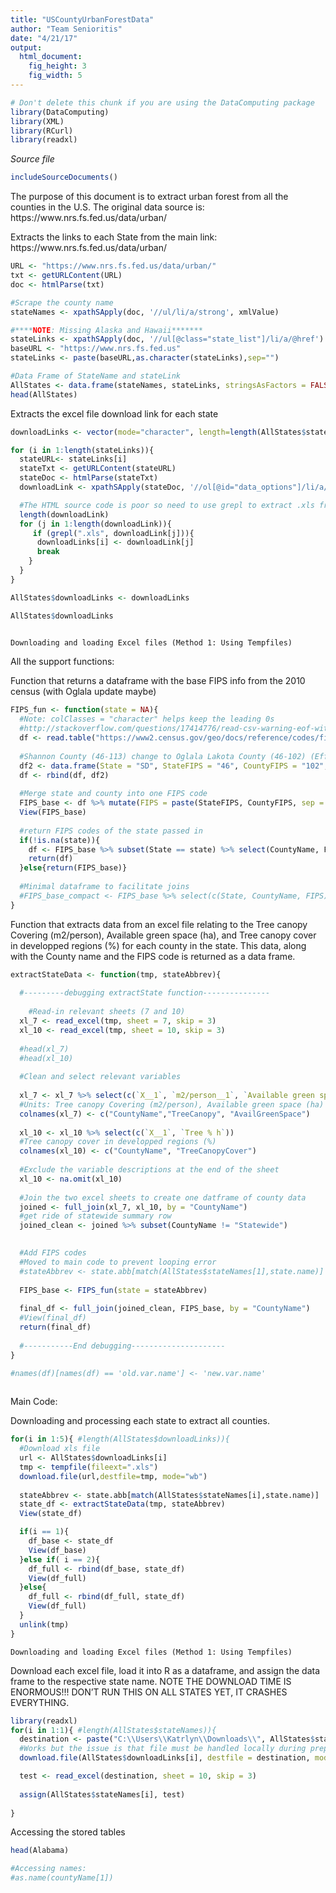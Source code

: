 ```yaml
---
title: "USCountyUrbanForestData"
author: "Team Senioritis"
date: "4/21/17"
output: 
  html_document:
    fig_height: 3
    fig_width: 5 
---
```

<!-- Don't edit in between this line and the one below -->
```r
# Don't delete this chunk if you are using the DataComputing package
library(DataComputing) 
library(XML)
library(RCurl)
library(readxl)
```
*Source file* 
```r
includeSourceDocuments()
```
<!-- Don't edit the material above this line -->

The purpose of this document is to extract urban forest from all the counties in the U.S.
The original data source is:
https://www.nrs.fs.fed.us/data/urban/ 

Extracts the links to each State from the main link:
https://www.nrs.fs.fed.us/data/urban/
```r
URL <- "https://www.nrs.fs.fed.us/data/urban/"
txt <- getURLContent(URL)
doc <- htmlParse(txt)

#Scrape the county name
stateNames <- xpathSApply(doc, '//ul/li/a/strong', xmlValue)

#****NOTE: Missing Alaska and Hawaii*******
stateLinks <- xpathSApply(doc, '//ul[@class="state_list"]/li/a/@href')
baseURL <- "https://www.nrs.fs.fed.us"
stateLinks <- paste(baseURL,as.character(stateLinks),sep="")

#Data Frame of StateName and stateLink
AllStates <- data.frame(stateNames, stateLinks, stringsAsFactors = FALSE)
head(AllStates) 
```

Extracts the excel file download link for each state
```r
downloadLinks <- vector(mode="character", length=length(AllStates$stateNames))

for (i in 1:length(stateLinks)){
  stateURL<- stateLinks[i]
  stateTxt <- getURLContent(stateURL)
  stateDoc <- htmlParse(stateTxt)
  downloadLink <- xpathSApply(stateDoc, '//ol[@id="data_options"]/li/a/@href')

  #The HTML source code is poor so need to use grepl to extract .xls from Xpath results
  length(downloadLink)
  for (j in 1:length(downloadLink)){
     if (grepl(".xls", downloadLink[j])){
      downloadLinks[i] <- downloadLink[j]
      break 
    }
  }
}

AllStates$downloadLinks <- downloadLinks

AllStates$downloadLinks
 
```

~~~~~~~~~~~~~~~~~~~~~~~~~~~~~~~~~~~~~~~~~~~~~~~~~~~~~~~~~~~~~~~~~
Downloading and loading Excel files (Method 1: Using Tempfiles)
~~~~~~~~~~~~~~~~~~~~~~~~~~~~~~~~~~~~~~~~~~~~~~~~~~~~~~~~~~~~~~~~~


All the support functions:

Function that returns a dataframe with the base FIPS info from the 2010 census (with Oglala update maybe)
```r

FIPS_fun <- function(state = NA){
  #Note: colClasses = "character" helps keep the leading 0s
  #http://stackoverflow.com/questions/17414776/read-csv-warning-eof-within-quoted-string-prevents-complete-reading-of-file
  df <- read.table("https://www2.census.gov/geo/docs/reference/codes/files/national_county.txt", sep = ",", col.names = c("State", "StateFIPS", "CountyFIPS", "CountyName", "ClassFIPSCode" ), colClasses = "character", quote = "")
  
  #Shannon County (46-113) change to Oglala Lakota County (46-102) (Effective 2015)
  df2 <- data.frame(State = "SD", StateFIPS = "46", CountyFIPS = "102", CountyName = "Oglala Lakota County", ClassFIPSCode = "H1")
  df <- rbind(df, df2)
  
  #Merge state and county into one FIPS code
  FIPS_base <- df %>% mutate(FIPS = paste(StateFIPS, CountyFIPS, sep = ""))
  View(FIPS_base)
  
  #return FIPS codes of the state passed in
  if(!is.na(state)){
    df <- FIPS_base %>% subset(State == state) %>% select(CountyName, FIPS)
    return(df)
  }else{return(FIPS_base)}
  
  #Minimal dataframe to facilitate joins
  #FIPS_base_compact <- FIPS_base %>% select(c(State, CountyName, FIPS))
}

```


Function that extracts data from an excel file relating to the Tree canopy Covering (m2/person), Available green space (ha), and Tree canopy cover in developped regions (%) for each county in the state. This data, along with the County name and the FIPS code is returned as a data frame.

```r
extractStateData <- function(tmp, stateAbbrev){
  
  #---------debugging extractState function---------------
  
    #Read-in relevant sheets (7 and 10)
  xl_7 <- read_excel(tmp, sheet = 7, skip = 3)
  xl_10 <- read_excel(tmp, sheet = 10, skip = 3)
  
  #head(xl_7)
  #head(xl_10)
  
  #Clean and select relevant variables
  
  xl_7 <- xl_7 %>% select(c(`X__1`, `m2/person__1`, `Available green space (ha)`))
  #Units: Tree canopy Covering (m2/person), Available green space (ha)
  colnames(xl_7) <- c("CountyName","TreeCanopy", "AvailGreenSpace")
  
  xl_10 <- xl_10 %>% select(c(`X__1`, `Tree % h`))
  #Tree canopy cover in developped regions (%)
  colnames(xl_10) <- c("CountyName", "TreeCanopyCover")
  
  #Exclude the variable descriptions at the end of the sheet
  xl_10 <- na.omit(xl_10)
  
  #Join the two excel sheets to create one datframe of county data
  joined <- full_join(xl_7, xl_10, by = "CountyName")
  #get ride of statewide summary row
  joined_clean <- joined %>% subset(CountyName != "Statewide")
  

  #Add FIPS codes
  #Moved to main code to prevent looping error
  #stateAbbrev <- state.abb[match(AllStates$stateNames[1],state.name)]
  
  FIPS_base <- FIPS_fun(state = stateAbbrev)
  
  final_df <- full_join(joined_clean, FIPS_base, by = "CountyName")
  #View(final_df)
  return(final_df)
  
  #-----------End debugging---------------------
}

#names(df)[names(df) == 'old.var.name'] <- 'new.var.name'
  
```


Main Code:


Downloading and processing each state to extract all counties. 
```r
for(i in 1:5){ #length(AllStates$downloadLinks)){
  #Download xls file
  url <- AllStates$downloadLinks[i]
  tmp <- tempfile(fileext=".xls")
  download.file(url,destfile=tmp, mode="wb")
  
  stateAbbrev <- state.abb[match(AllStates$stateNames[i],state.name)]
  state_df <- extractStateData(tmp, stateAbbrev)
  View(state_df)

  if(i == 1){
    df_base <- state_df
    View(df_base)
  }else if( i == 2){
    df_full <- rbind(df_base, state_df)
    View(df_full)
  }else{
    df_full <- rbind(df_full, state_df)
    View(df_full)
  }
  unlink(tmp)
}


```


~~~~~~~~~~~~~~~~~~~~~~~~~~~~~~~~~~~~~~~~~~~~~~~~~~~~~~~~~~~~~~~~~
Downloading and loading Excel files (Method 1: Using Tempfiles)
~~~~~~~~~~~~~~~~~~~~~~~~~~~~~~~~~~~~~~~~~~~~~~~~~~~~~~~~~~~~~~~~~

Download each excel file, load it into R as a dataframe, and assign the data frame to the respective state name.
NOTE THE DOWNLOAD TIME IS ENORMOUS!!! DON'T RUN THIS ON ALL STATES YET, IT CRASHES EVERYTHING.
```r
library(readxl)
for(i in 1:1){ #length(AllStates$stateNames)){
  destination <- paste("C:\\Users\\Katrlyn\\Downloads\\", AllStates$stateNames[i], ".xls", sep = "")
  #Works but the issue is that file must be handled locally during preprocessing.
  download.file(AllStates$downloadLinks[i], destfile = destination, mode = "wb" )

  test <- read_excel(destination, sheet = 10, skip = 3)
  
  assign(AllStates$stateNames[i], test)
  
}
```

Accessing the stored tables
```r
head(Alabama)

#Accessing names:
#as.name(countyName[1])

```



